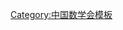 {{Navbox
| name   = 中国数学会第十二届理事会
| title  = [[中国数学会]]第十二届理事会
| above  = 2016年1月－2019年12月
| bodyclass = hlist
| group1 = 理事长
| list1  = [[袁亚湘]]
| group2 = 副理事长
| list2  = 
* [[王万义]]
* [[王跃飞 (数学家)|王跃飞]]
* [[韦维|韦　维]]
* [[叶向东]]
* [[田刚|田　刚]]
* [[陈敏 (数学家)|陈　敏]]
* [[罗懋康]]
* [[高小山]]
* [[扶磊|扶　磊]]<ref group="注">注1：任至2017年2月</ref>
* [[郭军义]]（增补）<ref group="注">注2：2017年3月1日起任</ref>
* [[程晋|程　晋]]
| group3 = 秘书长
| list3  = [[陈大岳]]
| group4 = 副秘书长
| list4  = [[陈亦飞]]
| group5 = 秘书
| list5  = 
* [[武建丽]]
* [[陈景辉]]
* [[李丽芳]]
| group6 = 常务理事
| list6  = 
* [[王万义]]
* [[王小云]]
* [[王跃飞 (数学家)|王跃飞]]
* [[韦维|韦　维]]
* [[叶向东]]
* [[田刚|田　刚]]
* [[史恩慧]]
* [[包刚|包　刚]]
* [[刘建亚]]
* [[刘建州]]
* [[孙笑涛]]
* [[扶磊|扶　磊]]
* [[李勇|李　勇]]
* [[李万同]]
* [[李嘉禹]]
* [[李增沪]]
* [[肖冬梅 (1964年)|肖冬梅]]
* [[邹文明]]
* [[陈敏 (数学家)|陈　敏]]
* [[陈大岳]]
* [[林亚南]]
* [[罗懋康]]
* [[赵会江]]
* [[段海豹]]
* [[洪佳林]]
* [[洪奕光]]
* [[姚正安]]
* [[秦厚荣]]
* [[袁亚湘]]
* [[耿直|耿　直]]
* [[高小山]]
* [[高随祥]]
* [[郭军义]]
* [[唐春雷]]
* [[谈胜利]]
* [[陶剑|陶　剑]]
* [[曹道民]]
* [[彭济根]]
* [[程晋|程　晋]]
* [[雷逢春]]
| group7 = 理事
| list7  =
* [[丁时进]]
* [[小巴桑次仁]]
* [[马如云]]
* [[王健 (中学教师)|王　健]]
* [[王万义]]
* [[王小云]]
* [[王天泽]]
* [[王长平]]
* [[王卿文]]
* [[王跃飞 (数学家)|王跃飞]]
* [[韦维|韦　维]]
* [[韦增欣]]
* [[支丽红]]
* [[尹建华]]
* [[邓明立]]
* [[叶向东]]
* [[田刚|田　刚]]
* [[田淼|田　淼]]
* [[田立新]]
* [[史恩慧]]
* [[史福贵]]
* [[付永强]]
* [[包刚|包　刚]]
* [[冯志刚 (校长)|冯志刚]]
* [[冯新龙]]
* [[边保军]]
* [[吉国兴]]
* [[曲安京]]
* [[吕广世]]
* [[朱长江]]
* [[朱传喜]]
* [[朱培勇]]
* [[向淑文]]
* [[刘民千]]
* [[刘贤宁]]
* [[刘官厅]]
* [[刘建亚]]
* [[刘建州]]
* [[刘祖汉 (1963年)|刘祖汉]]
* [[刘铁钢]]
* [[米据生]]
* [[汤建钢]]
* [[许志强 (数学家)|许志强]]
* [[孙笑涛]]
* [[扶磊|扶　磊]]
* [[李松 (数学教授)|李　松]]
* [[李星|李　星]]
* [[李勇 (1958年)|李　勇]]
* [[李万同]]
* [[李伟固]]
* [[李孝裕]]
* [[李学良]]
* [[李俊平]]
* [[李胜宏]]
* [[李海梁]]
* [[李嘉禹]]
* [[李增沪]]
* [[杨凤文]]
* [[杨汉春]]
* [[杨有龙]]
* [[杨孝平]]
* [[杨健夫]]
* [[杨联贵]]
* [[肖冬梅 (1964年)|肖冬梅]]
* [[吴军 (数学教授)|吴　军]]
* [[吴臻|吴　臻]]
* [[吴佃华]]
* [[何诣然]]
* [[邹文明]]
* [[邹永魁]]
* [[冶成福]]
* [[宋文|宋　文]]
* [[宋春伟]]
* [[张祥 (数学家)|张　祥]]
* [[张伟年]]
* [[张庆灵]]
* [[张林波]]
* [[张诚一]]
* [[张建文]]
* [[张思明 (中学教师)|张思明]]
* [[陈敏 (数学家)|陈　敏]]
* [[陈群 (数学教授)|陈　群]]
* [[陈大岳]]
* [[陈杰诚]]
* [[陈焕贞]]
* [[邵方明]]
* [[林亚南]]
* [[易媛|易　媛]]
* [[易东云]]
* [[罗懋康]]
* [[周展|周　展]]
* [[周汝光]]
* [[周焕松]]
* [[赵春 (数学教授)|赵　春]]
* [[赵会江]]
* [[赵胜芝]]
* [[胡泽军]]
* [[段海豹]]
* [[侯立瑛]]
* [[娄增建]]
* [[洪佳林]]
* [[洪奕光]]
* [[姚一隽]]
* [[姚正安]]
* [[骆顺龙]]
* [[秦厚荣]]
* [[袁亚湘]]
* [[袁光伟]]
* [[耿直|耿　直]]
* [[聂玉峰]]
* [[徐晨 (1965年)|徐　晨]]
* [[徐大川]]
* [[徐文兵 (中学教师)|徐文兵]]
* [[徐运阁]]
* [[高小山]]
* [[高随祥]]
* [[郭震 (数学教授)|郭　震]]
* [[郭玉峰 (数学教授)|郭玉峰]]
* [[郭军义]]
* [[郭坤宇]]
* [[郭真华]]
* [[郭翀琦]]
* [[唐春雷]]
* [[谈胜利]]
* [[陶剑|陶　剑]]
* [[黄正海]]
* [[曹进德]]
* [[曹建文]]
* [[曹道民]]
* [[常安 (数学教授)|常　安]]
* [[常彦勋]]
* [[崔景安]]
* [[麻希南]]
* [[梁丽平]]
* [[彭双阶]]
* [[彭岳建]]
* [[彭济根]]
* [[彭联刚]]
* [[蒋威|蒋　威]]
* [[韩茂安]]
* [[韩惠丽]]
* [[程晋|程　晋]]
* [[谢资清]]
* [[靳祯|靳　祯]]
* [[雷天刚]]
* [[雷逢春]]
* [[穆春来]]
| below  = <references group="注"/>
}}<noinclude>
{{collapsible option}}
[[Category:中国数学会模板]]
</noinclude>